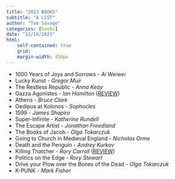 ```yaml
---
title: "2023 BOOKS"
subtitle: "A LIST"
author: "Tom Savage"
categories: [books]
date: "12/16/2023"
html: 
    self-contained: true
    grid: 
    margin-width: 450px
---
```


:::{.cleanbox}
- 1000 Years of Joys and Sorrows - _Ai Weiwei_ 
- Lucky Kunst - _Gregor Muir_
- The Restless Republic - _Anna Keay_ 
- Gazza Agonistes - _Ian Hamilton_ ([REVIEW](https://sav.phd/posts/gazza_agonistes/))
- Athens - _Bruce Clark_ 
- Oedipus at Kolonos - _Sophocles_
- 1599 - _James Shapiro_
- Super-Infinite - _Katherine Rundell_
- The Escape Artist - _Jonathan Freedland_
- The Books of Jacob - _Olga Tokarczuk_
- Going to Church in Medieval England - _Nicholas Orme_
- Death and the Penguin - _Andrey Kurkov_
- Killing Thatcher - _Rory Carroll_ ([REVIEW](https://sav.phd/posts/thatcher_review))
- Politics on the Edge - _Rory Stewart_ 
- Drive your Plow over the Bones of the Dead - _Olga Tokarczuk_
- K-PUNK - _Mark Fisher_
:::